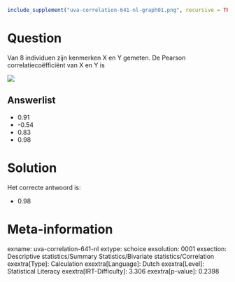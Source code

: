 ```r
include_supplement("uva-correlation-641-nl-graph01.png", recursive = TRUE)
```

Question
========

Van 8 individuen zijn kenmerken X en Y gemeten. De Pearson
correlatiecoëfficiënt van X en Y is

![](uva-correlation-641-nl-graph01.png)

Answerlist
----------

* 0.91
* -0.54
* 0.83
* 0.98

Solution
========

Het correcte antwoord is: 

* 0.98

Meta-information
================
exname: uva-correlation-641-nl
extype: schoice
exsolution: 0001
exsection: Descriptive statistics/Summary Statistics/Bivariate statistics/Correlation
exextra[Type]: Calculation
exextra[Language]: Dutch
exextra[Level]: Statistical Literacy
exextra[IRT-Difficulty]: 3.306
exextra[p-value]: 0.2398
